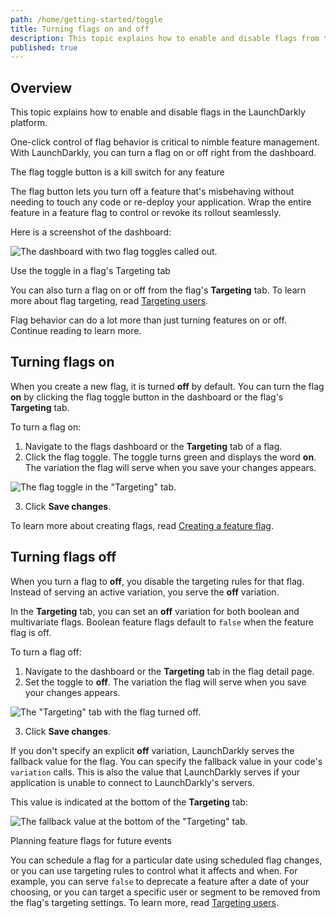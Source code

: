 ```yaml
---
path: /home/getting-started/toggle
title: Turning flags on and off
description: This topic explains how to enable and disable flags from the flag dashboard.
published: true
---
```


## Overview

This topic explains how to enable and disable flags in the LaunchDarkly platform.

One-click control of flag behavior is critical to nimble feature management. With LaunchDarkly, you can turn a flag on or off right from the dashboard.

<Callout intent="info">
<CalloutTitle>The flag toggle button is a kill switch for any feature</CalloutTitle>
<CalloutDescription>

The flag button lets you turn off a feature that's misbehaving without needing to touch any code or re-deploy your application. Wrap the entire feature in a feature flag to control or revoke its rollout seamlessly.

</CalloutDescription>
</Callout>

Here is a screenshot of the dashboard:

![The dashboard with two flag toggles called out.](flag-toggle.png)


<Callout intent="info">
<CalloutTitle>Use the toggle in a flag's Targeting tab</CalloutTitle>
<CalloutDescription>

You can also turn a flag on or off from the flag's **Targeting** tab. To learn more about flag targeting, read [Targeting users](/home/flags/targeting-users).

</CalloutDescription>
</Callout>

Flag behavior can do a lot more than just turning features on or off. Continue reading to learn more.

## Turning flags on

When you create a new flag, it is turned **off** by default. You can turn the flag **on** by clicking the flag toggle button in the dashboard or the flag's **Targeting** tab.

To turn a flag on:

1. Navigate to the flags dashboard or the **Targeting** tab of a flag.
2. Click the flag toggle. The toggle turns green and displays the word **on**. The variation the flag will serve when you save your changes appears.

![The flag toggle in the "Targeting" tab.](flag-targeting-toggle.png)

3. Click **Save changes**.

To learn more about creating flags, read [Creating a feature flag](/home/getting-started/feature-flags).

## Turning flags off

When you turn a flag to **off**, you disable the targeting rules for that flag. Instead of serving an active variation, you serve the **off** variation.

In the **Targeting** tab, you can set an **off** variation for both boolean and multivariate flags. Boolean feature flags default to `false` when the feature flag is off.

To turn a flag off:

1. Navigate to the dashboard or the **Targeting** tab in the flag detail page.
2. Set the toggle to **off**. The variation the flag will serve when you save your changes appears.

![The "Targeting" tab with the flag turned off.](flag-targeting-toggle-off.png)

3. Click **Save changes**.

If you don't specify an explicit **off** variation, LaunchDarkly serves the fallback value for the flag. You can specify the fallback value in your code's `variation` calls. This is also the value that LaunchDarkly serves if your application is unable to connect to LaunchDarkly's servers.

This value is indicated at the bottom of the **Targeting** tab:

![The fallback value at the bottom of the "Targeting" tab.](flag-default-value.png)


<Callout intent="info">
<CalloutTitle>Planning feature flags for future events</CalloutTitle>
<CalloutDescription>

You can schedule a flag for a particular date using scheduled flag changes, or you can use targeting rules to control what it affects and when. For example, you can serve `false` to deprecate a feature after a date of your choosing, or you can target a specific user or segment to be removed from the flag's targeting settings. To learn more, read [Targeting users](/home/flags/targeting-users).

</CalloutDescription>
</Callout>
